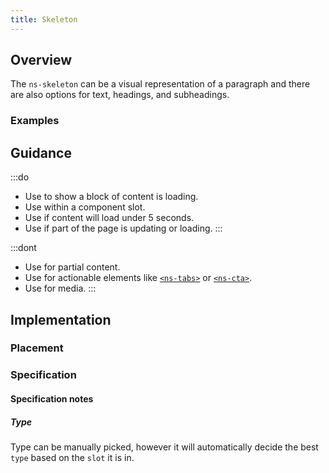 ```yaml
---
title: Skeleton
---
```




## Overview

<CompDetails name={componentName} />

The `ns-skeleton` can be a visual representation of a paragraph and there are also options for text, headings, and subheadings.

### Examples

<ExampleViewer type="standard" />

## Guidance

:::do
- Use to show a block of content is loading.
- Use within a component slot.
- Use if content will load under 5 seconds.
- Use if part of the page is updating or loading.
:::

:::dont
- Use for partial content.
- Use for actionable elements like [`<ns-tabs>`](./ns-tabs) or [`<ns-cta>`](./ns-cta).
- Use for media.
:::

## Implementation

### Placement

<Placement name={componentName} />

### Specification

<Specification name={componentName} />

#### Specification notes

##### Type

Type can be manually picked, however it will automatically decide the best `type` based on the `slot` it is in.

